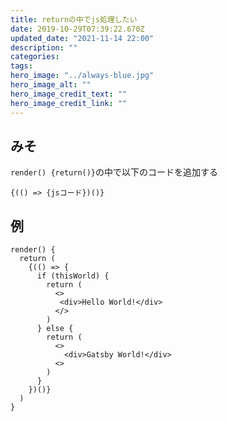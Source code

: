 ```yaml
---
title: returnの中でjs処理したい
date: 2019-10-29T07:39:22.670Z
updated_date: "2021-11-14 22:00"
description: ""
categories:
tags:
hero_image: "../always-blue.jpg"
hero_image_alt: ""
hero_image_credit_text: ""
hero_image_credit_link: ""
---
```

## みそ
`render() {return()}`の中で以下のコードを追加する
```
{(() => {jsコード})()}
```

## 例
```
render() {
  return (
    {(() => {
      if (thisWorld) {
        return (
          <>
           <div>Hello World!</div>
          </>
        )
      } else {
        return (
          <>
            <div>Gatsby World!</div>
          <>
        )
      }
    })()}
  )
}
```
